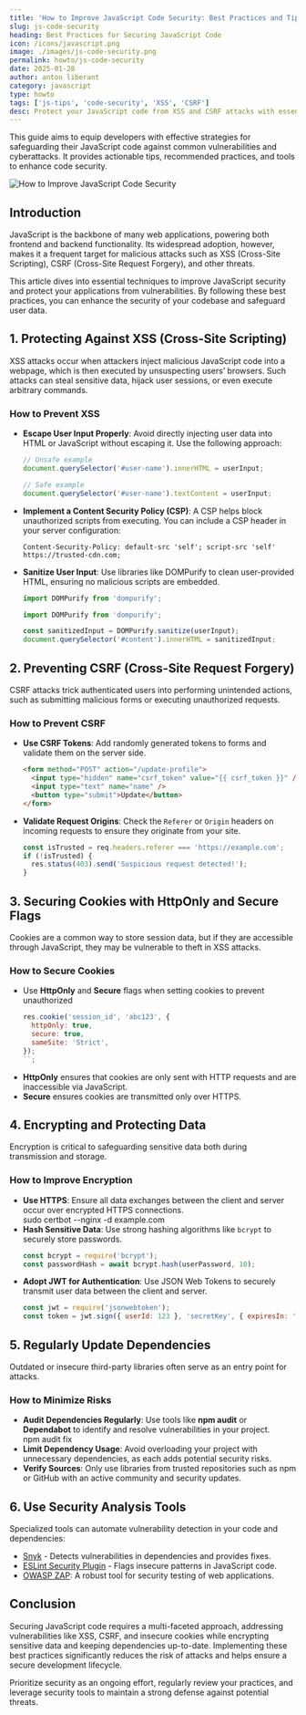```yaml
---
title: 'How to Improve JavaScript Code Security: Best Practices and Tips'
slug: js-code-security
heading: Best Practices for Securing JavaScript Code
icon: /icons/javascript.png
image: ./images/js-code-security.png
permalink: howto/js-code-security
date: 2025-01-28
author: anton liberant
category: javascript
type: howto
tags: ['js-tips', 'code-security', 'XSS', 'CSRF']
desc: Protect your JavaScript code from XSS and CSRF attacks with essential security tips, modern tools, and best practices for building secure web applications.
---
```


This guide aims to equip developers with effective strategies for safeguarding their JavaScript code against common vulnerabilities and cyberattacks. It provides actionable tips, recommended practices, and tools to enhance code security.

![How to Improve JavaScript Code Security](./images/js-code-security.png)

## Introduction

JavaScript is the backbone of many web applications, powering both frontend and backend functionality. Its widespread adoption, however, makes it a frequent target for malicious attacks such as XSS (Cross-Site Scripting), CSRF (Cross-Site Request Forgery), and other threats.

This article dives into essential techniques to improve JavaScript security and protect your applications from vulnerabilities. By following these best practices, you can enhance the security of your codebase and safeguard user data.

## 1. Protecting Against XSS (Cross-Site Scripting)

XSS attacks occur when attackers inject malicious JavaScript code into a webpage, which is then executed by unsuspecting users’ browsers. Such attacks can steal sensitive data, hijack user sessions, or even execute arbitrary commands.

### How to Prevent XSS

- **Escape User Input Properly**: Avoid directly injecting user data into HTML or JavaScript without escaping it. Use the following approach:

  ```js
  // Unsafe example
  document.querySelector('#user-name').innerHTML = userInput;

  // Safe example
  document.querySelector('#user-name').textContent = userInput;
  ```

- **Implement a Content Security Policy (CSP)**: A CSP helps block unauthorized scripts from executing. You can include a CSP header in your server configuration:
  ```http
  Content-Security-Policy: default-src 'self'; script-src 'self' https://trusted-cdn.com;
  ```
- **Sanitize User Input**: Use libraries like DOMPurify to clean user-provided HTML, ensuring no malicious scripts are embedded.

  ```js
  import DOMPurify from 'dompurify';

  import DOMPurify from 'dompurify';

  const sanitizedInput = DOMPurify.sanitize(userInput);
  document.querySelector('#content').innerHTML = sanitizedInput;
  ```

## 2. Preventing CSRF (Cross-Site Request Forgery)

CSRF attacks trick authenticated users into performing unintended actions, such as submitting malicious forms or executing unauthorized requests.

### How to Prevent CSRF

- **Use CSRF Tokens**: Add randomly generated tokens to forms and validate them on the server side.
  ```html
  <form method="POST" action="/update-profile">
    <input type="hidden" name="csrf_token" value="{{ csrf_token }}" />
    <input type="text" name="name" />
    <button type="submit">Update</button>
  </form>
  ```
- **Validate Request Origins**: Check the `Referer` or `Origin` headers on incoming requests to ensure they originate from your site.
  ```js
  const isTrusted = req.headers.referer === 'https://example.com';
  if (!isTrusted) {
    res.status(403).send('Suspicious request detected!');
  }
  ```

## 3. Securing Cookies with HttpOnly and Secure Flags

Cookies are a common way to store session data, but if they are accessible through JavaScript, they may be vulnerable to theft in XSS attacks.

### How to Secure Cookies

- Use **HttpOnly** and **Secure** flags when setting cookies to prevent unauthorized
  ```js
  res.cookie('session_id', 'abc123', {
    httpOnly: true,
    secure: true,
    sameSite: 'Strict',
  });
  ``;
  ```
- **HttpOnly** ensures that cookies are only sent with HTTP requests and are inaccessible via JavaScript.
- **Secure** ensures cookies are transmitted only over HTTPS.

## 4. Encrypting and Protecting Data

Encryption is critical to safeguarding sensitive data both during transmission and storage.

### How to Improve Encryption

- **Use HTTPS**: Ensure all data exchanges between the client and server occur over encrypted HTTPS connections.
  <div className='code-cmd'>sudo certbot --nginx -d example.com</div>
- **Hash Sensitive Data**: Use strong hashing algorithms like `bcrypt` to securely store passwords.
  ```js
  const bcrypt = require('bcrypt');
  const passwordHash = await bcrypt.hash(userPassword, 10);
  ```
- **Adopt JWT for Authentication**: Use JSON Web Tokens to securely transmit user data between the client and server.
  ```js
  const jwt = require('jsonwebtoken');
  const token = jwt.sign({ userId: 123 }, 'secretKey', { expiresIn: '1h' });
  ```

## 5. Regularly Update Dependencies

Outdated or insecure third-party libraries often serve as an entry point for attacks.

### How to Minimize Risks

- **Audit Dependencies Regularly**: Use tools like **npm audit** or **Dependabot** to identify and resolve vulnerabilities in your project.
  <div className='code-cmd'>npm audit fix</div>
- **Limit Dependency Usage**: Avoid overloading your project with unnecessary dependencies, as each adds potential security risks.
- **Verify Sources**: Only use libraries from trusted repositories such as npm or GitHub with an active community and security updates.

## 6. Use Security Analysis Tools

Specialized tools can automate vulnerability detection in your code and dependencies:

- [Snyk](https://snyk.io) - Detects vulnerabilities in dependencies and provides fixes.
- [ESLint Security Plugin](https://www.npmjs.com/package/eslint-plugin-security) - Flags insecure patterns in JavaScript code.
- [OWASP ZAP](<https://en.wikipedia.org/wiki/ZAP_(software)>): A robust tool for security testing of web applications.

## Conclusion

Securing JavaScript code requires a multi-faceted approach, addressing vulnerabilities like XSS, CSRF, and insecure cookies while encrypting sensitive data and keeping dependencies up-to-date. Implementing these best practices significantly reduces the risk of attacks and helps ensure a secure development lifecycle.

Prioritize security as an ongoing effort, regularly review your practices, and leverage security tools to maintain a strong defense against potential threats.
